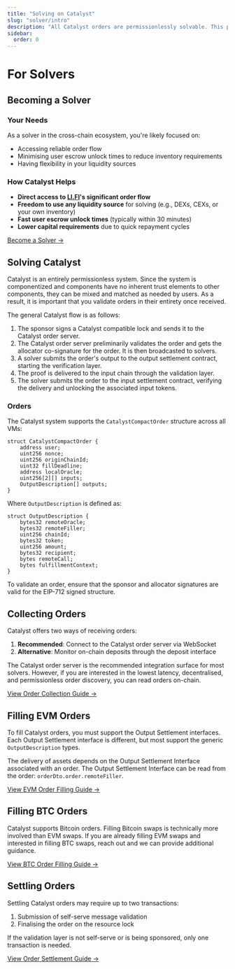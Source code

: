 ```yaml
---
title: "Solving on Catalyst"
slug: "solver/intro"
description: "All Catalyst orders are permissionlessly solvable. This page introduces you how to being solving for Catalyst."
sidebar:
  order: 0
---
```


# For Solvers

## Becoming a Solver

### Your Needs

As a solver in the cross-chain ecosystem, you're likely focused on:

- Accessing reliable order flow
- Minimising user escrow unlock times to reduce inventory requirements
- Having flexibility in your liquidity sources

### How Catalyst Helps

- **Direct access to [LI.FI](http://li.fi/)'s significant order flow**
- **Freedom to use any liquidity source** for solving (e.g., DEXs, CEXs, or your own inventory)
- **Fast user escrow unlock times** (typically within 30 minutes)
- **Lower capital requirements** due to quick repayment cycles

[Become a Solver →](/solver/start-solving)

## Solving Catalyst

Catalyst is an entirely permissionless system. Since the system is componentized and components have no inherent trust elements to other components, they can be mixed and matched as needed by users. As a result, it is important that you validate orders in their entirety once received.

The general Catalyst flow is as follows:

1. The sponsor signs a Catalyst compatible lock and sends it to the Catalyst order server.
2. The Catalyst order server preliminarily validates the order and gets the allocator co-signature for the order. It is then broadcasted to solvers.
3. A solver submits the order's output to the output settlement contract, starting the verification layer.
4. The proof is delivered to the input chain through the validation layer.
5. The solver submits the order to the input settlement contract, verifying the delivery and unlocking the associated input tokens.

### Orders

The Catalyst system supports the `CatalystCompactOrder` structure across all VMs:

```solidity
struct CatalystCompactOrder {
    address user;
    uint256 nonce;
    uint256 originChainId;
    uint32 fillDeadline;
    address localOracle;
    uint256[2][] inputs;
    OutputDescription[] outputs;
}
```

Where `OutputDescription` is defined as:

```solidity
struct OutputDescription {
    bytes32 remoteOracle;
    bytes32 remoteFiller;
    uint256 chainId;
    bytes32 token;
    uint256 amount;
    bytes32 recipient;
    bytes remoteCall;
    bytes fulfillmentContext;
}
```

To validate an order, ensure that the sponsor and allocator signatures are valid for the EIP-712 signed structure.

## Collecting Orders

Catalyst offers two ways of receiving orders:

1. **Recommended**: Connect to the Catalyst order server via WebSocket
2. **Alternative**: Monitor on-chain deposits through the deposit interface

The Catalyst order server is the recommended integration surface for most solvers. However, if you are interested in the lowest latency, decentralised, and permissionless order discovery, you can read orders on-chain.

[View Order Collection Guide →](#)

## Filling EVM Orders

To fill Catalyst orders, you must support the Output Settlement interfaces. Each Output Settlement interface is different, but most support the generic `OutputDescription` types.

The delivery of assets depends on the Output Settlement Interface associated with an order. The Output Settlement Interface can be read from the order: `orderDto.order.remoteFiller`.

[View EVM Order Filling Guide →](#)

## Filling BTC Orders

Catalyst supports Bitcoin orders. Filling Bitcoin swaps is technically more involved than EVM swaps. If you are already filling EVM swaps and interested in filling BTC swaps, reach out and we can provide additional guidance.

[View BTC Order Filling Guide →](#)

## Settling Orders

Settling Catalyst orders may require up to two transactions:
1. Submission of self-serve message validation
2. Finalising the order on the resource lock

If the validation layer is not self-serve or is being sponsored, only one transaction is needed.

[View Order Settlement Guide →](#)
